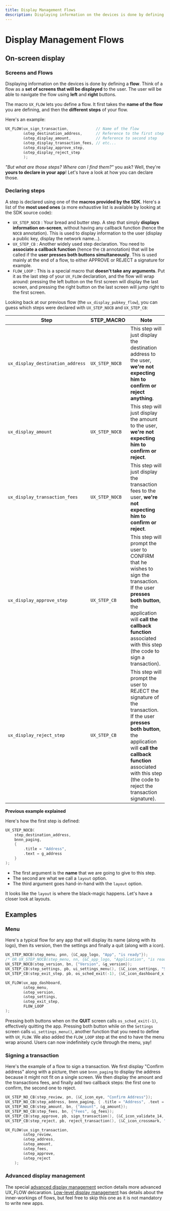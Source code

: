 ---
title: Display Management Flows
description: Displaying information on the devices is done by defining a flow. Think of a flow as a set of screens that will be displayed to the user.
---

# Display Management Flows

## On-screen display

### Screens and Flows

Displaying information on the devices is done by defining a **flow**. Think of a flow as a **set of screens that will be displayed** to the user. The user will be able to navigate the flow using **left** and **right** buttons.

The macro `UX_FLOW` lets you define a flow. It first takes the **name of the flow** you are defining, and then the **different steps** of your flow.

Here's an example:

``` c copy
UX_FLOW(ux_sign_transaction,            // Name of the flow
        &step_destination_address,      // Reference to the first step
        &step_display_amount,           // Reference to second step
        &step_display_transaction_fees, // etc...
        &step_display_approve_step,
        &step_display_reject_step
        );
```

<i>"But what are those steps? Where can I find them?"</i> you ask? Well, they're **yours to declare in your app**! Let's have a look at how you can declare those.

### Declaring steps

A step is declared using one of the **macros provided by the SDK**. Here's a list of the **most used ones** (a more exhaustive list is available by looking at the SDK source code):

-   `UX_STEP_NOCB` : Your bread and butter step. A step that simply **displays information on-screen**, without having any callback function (hence the `NOCB` annotation). This is used to display information to the user (display a public key, display the network name...).
-   `UX_STEP_CB` : Another widely used step declaration. You need to **associate a callback function** (hence the `CB` annotation) that will be called if the **user presses both buttons simultaneously**. This is used mainly at the end of a flow, to either APPROVE or REJECT a signature for example.
-   `FLOW_LOOP` : This is a special macro that **doesn't take any arguments**. Put it as the last step of your `UX_FLOW` declaration, and the flow will wrap around: pressing the left button on the first screen will display the last screen, and pressing the right button on the last screen will jump right to the first screen.

Looking back at our previous flow (the `ux_display_pubkey_flow`), you
can guess which steps were declared with `UX_STEP_NOCB` and
`UX_STEP_CB`:

| Step                             | STEP\_MACRO    | Note                   |
|----------------------------------|----------------|------------------------|
| `ux_display_destination_address` | `UX_STEP_NOCB` | This step will just display the destination address to the user, **we're not expecting him to confirm or reject anything**.                                                                                                                   |
| `ux_display_amount`              | `UX_STEP_NOCB` | This step will just display the amount to the user, **we're not expecting him to confirm or reject**.                                                                                                                                         |
| `ux_display_transaction_fees`    | `UX_STEP_NOCB` | This step will just display the transaction fees to the user, **we're not expecting him to confirm or reject**.                                                                                                                               |
| `ux_display_approve_step`        | `UX_STEP_CB`   | This step will prompt the user to CONFIRM that he wishes to sign the transaction. If the user **presses both button**, the application will **call the callback function** associated with this step (the code to sign a transaction).       |
| `ux_display_reject_step`         | `UX_STEP_CB`   | This step will prompt the user to REJECT the signature of the transaction. If the user **presses both button**, the application will **call the callback function** associated with this step (the code to reject the transaction signature). |

**Previous example explained**

Here's how the first step is defined:

``` c copy
UX_STEP_NOCB(
    step_destination_address,
    bnnn_paging,
    {
        .title = "Address",
        .text = g_address
    }
);
```

-   The first argument is the **name** that we are going to give to this step.
-   The second are what we call a `layout` option.
-   The third argument goes hand-in-hand with the `layout` option.

It looks like the `layout` is where the black-magic happens. Let's have a closer look at layouts.


## Examples

### Menu

Here's a typical flow for any app that will display its name (along with its logo), then its version, then the settings and finally a quit (along with a icon).

``` c copy
UX_STEP_NOCB(step_menu, pnn, {&C_app_logo, "App", "is ready"});
/* OR UX_STEP_NOCB(step_menu, nn, {&C_app_logo, "Application", "is ready"}); */
UX_STEP_NOCB(step_version, bn, {"Version", &g_version});
UX_STEP_CB(step_settings, pb, ui_settings_menu(), {&C_icon_settings, "Settings"})
UX_STEP_CB(step_exit_step, pb, os_sched_exit(-1), {&C_icon_dashboard_x, "Quit"});

UX_FLOW(ux_app_dashboard,
        &step_menu,
        &step_version,
        &step_settings,
        &step_exit_step,
        FLOW_LOOP
);
```

Pressing both buttons when on the **QUIT** screen calls `os_sched_exit(-1)`, effectively quitting the app. Pressing both button while on the `Settings` screen calls `ui_settings_menu()`, another function that you need to define with `UX_FLOW`. We also added the `FLOW_LOOP` step at the end to have the menu wrap around. Users can now indefinitely cycle through the menu, yay!

### Signing a transaction

Here's the example of a flow to sign a transaction. We first display "Confirm address" along with a picture, then use `bnnn_paging` to display the address because it might not fit on a single screen. We then display the amount and the transactions fees, and finally add two callback steps: the first one to confirm, the second one to reject.

``` c copy
UX_STEP_NO_CB(step_review, pn, {&C_icon_eye, "Confirm Address"});
UX_STEP_NO_CB(step_address, bnnn_paging, { .title = "Address", .text = &g_destination_address});
UX_STEP_NO_CB(step_amount, bn, {"Amount", &g_amount});
UX_STEP_NO_CB(step_fees, bn, {"Fees", &g_fees});
UX_STEP_CB(step_approve, pb, sign_transaction(), {&C_icon_validate_14, "Approve"});
UX_STEP_CB(step_reject, pb, reject_transaction(), {&C_icon_crossmark, "Reject"});

UX_FLOW(ux_sign_transaction,
        &step_review,
        &step_address,
        &step_amount,
        &step_fees,
        &step_approve,
        &step_reject
    );
```

### Advanced display management

The special [advanced display management](../flows/advanced-display-management/) section details more advanced UX\_FLOW delcaration. [Low-level display management](../ledger-nano-display/low-level-display-management/) has details about the inner-workings of flows, but feel free to skip this one as it is not mandatory to write new apps.
